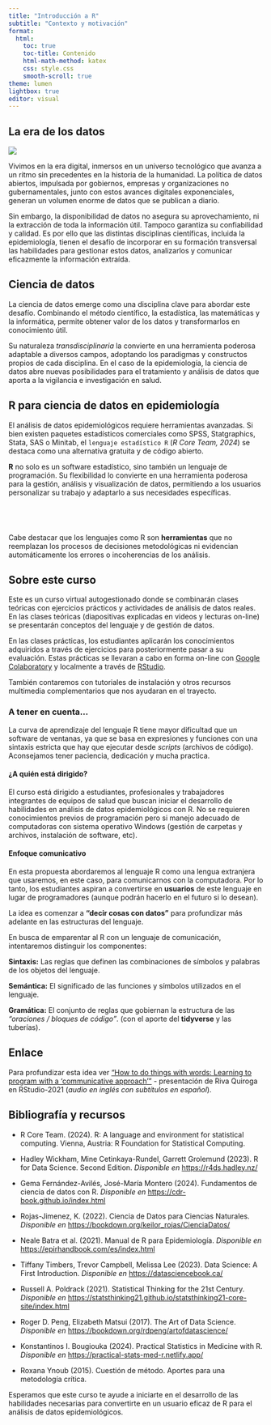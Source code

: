 ```yaml
---
title: "Introducción a R"
subtitle: "Contexto y motivación"
format:
  html:
    toc: true
    toc-title: Contenido
    html-math-method: katex
    css: style.css
    smooth-scroll: true
theme: lumen
lightbox: true
editor: visual
---
```


## La era de los datos

![](datos.png){width="500," fig-align="center"}

Vivimos en la era digital, inmersos en un universo tecnológico que avanza a un ritmo sin precedentes en la historia de la humanidad. La política de datos abiertos, impulsada por gobiernos, empresas y organizaciones no gubernamentales, junto con estos avances digitales exponenciales, generan un volumen enorme de datos que se publican a diario.

Sin embargo, la disponibilidad de datos no asegura su aprovechamiento, ni la extracción de toda la información útil. Tampoco garantiza su confiabilidad y calidad. Es por ello que las distintas disciplinas científicas, incluida la epidemiología, tienen el desafío de incorporar en su formación transversal las habilidades para gestionar estos datos, analizarlos y comunicar eficazmente la información extraída.

## Ciencia de datos

La ciencia de datos emerge como una disciplina clave para abordar este desafío. Combinando el método científico, la estadística, las matemáticas y la informática, permite obtener valor de los datos y transformarlos en conocimiento útil.

Su naturaleza *transdisciplinaria* la convierte en una herramienta poderosa adaptable a diversos campos, adoptando los paradigmas y constructos propios de cada disciplina. En el caso de la epidemiología, la ciencia de datos abre nuevas posibilidades para el tratamiento y análisis de datos que aporta a la vigilancia e investigación en salud.

## R para ciencia de datos en epidemiología

El análisis de datos epidemiológicos requiere herramientas avanzadas. Si bien existen paquetes estadísticos comerciales como SPSS, Statgraphics, Stata, SAS o Minitab, el `lenguaje estadístico R` (*R Core Team, 2024*) se destaca como una alternativa gratuita y de código abierto.

**R** no solo es un software estadístico, sino también un lenguaje de programación. Su flexibilidad lo convierte en una herramienta poderosa para la gestión, análisis y visualización de datos, permitiendo a los usuarios personalizar su trabajo y adaptarlo a sus necesidades específicas.

::: {.callout-tip icon="false"}
## <br>

Cabe destacar que los lenguajes como R son **herramientas** que no reemplazan los procesos de decisiones metodológicas ni evidencian automáticamente los errores o incoherencias de los análisis.
:::

## Sobre este curso

Este es un curso virtual autogestionado donde se combinarán clases teóricas con ejercicios prácticos y actividades de análisis de datos reales. En las clases teóricas (diapositivas explicadas en videos y lecturas on-line) se presentarán conceptos del lenguaje y de gestión de datos.

En las clases prácticas, los estudiantes aplicarán los conocimientos adquiridos a través de ejercicios para posteriormente pasar a su evaluación. Estas prácticas se llevaran a cabo en forma on-line con [Google Colaboratory](https://research.google.com/colaboratory/faq.html){target="_blank"} y localmente a través de [RStudio](https://es.wikipedia.org/wiki/RStudio){target="_blank"}.

También contaremos con tutoriales de instalación y otros recursos multimedia complementarios que nos ayudaran en el trayecto.

::: {.callout-tip icon="false"}
### A tener en cuenta...

La curva de aprendizaje del lenguaje R tiene mayor dificultad que un software de ventanas, ya que se basa en expresiones y funciones con una sintaxis estricta que hay que ejecutar desde *scripts* (archivos de código). Aconsejamos tener paciencia, dedicación y mucha practica.
:::

#### ¿A quién está dirigido?

El curso está dirigido a estudiantes, profesionales y trabajadores integrantes de equipos de salud que buscan iniciar el desarrollo de habilidades en análisis de datos epidemiológicos con R. No se requieren conocimientos previos de programación pero si manejo adecuado de computadoras con sistema operativo Windows (gestión de carpetas y archivos, instalación de software, etc).

#### Enfoque comunicativo

En esta propuesta abordaremos al lenguaje R como una lengua extranjera que usaremos, en este caso, para comunicarnos con la computadora. Por lo tanto, los estudiantes aspiran a convertirse en **usuarios** de este lenguaje en lugar de programadores (aunque podrán hacerlo en el futuro si lo desean).

La idea es comenzar a **"decir cosas con datos"** para profundizar más adelante en las estructuras del lenguaje.

En busca de emparentar al R con un lenguaje de comunicación, intentaremos distinguir los componentes:

**Sintaxis:** Las reglas que definen las combinaciones de símbolos y palabras de los objetos del lenguaje.

**Semántica:** El significado de las funciones y símbolos utilizados en el lenguaje.

**Gramática:** El conjunto de reglas que gobiernan la estructura de las *"oraciones / bloques de código"*. (con el aporte del **tidyverse** y las tuberías).

::: {.callout-tip icon="false"}
## Enlace

Para profundizar esta idea ver ["How to do things with words: Learning to program with a 'communicative approach'"](https://rstudio.com/resources/rstudioglobal-2021/how-to-do-things-with-words-learning-to-program-in-r-with-a-communicative-approach/){target="_blank"} - presentación de Riva Quiroga en RStudio-2021 (*audio en inglés con subtítulos en español*).
:::

## Bibliografía y recursos

-   R Core Team. (2024). R: A language and environment for statistical computing. Vienna, Austria: R Foundation for Statistical Computing.

-   Hadley Wickham, Mine Cetinkaya-Rundel, Garrett Grolemund (2023). R for Data Science. Second Edition. *Disponible en* <https://r4ds.hadley.nz/>{target="_blank"}

-   Gema Fernández-Avilés, José-María Montero (2024). Fundamentos de ciencia de datos con R. *Disponible en* <https://cdr-book.github.io/index.html>{target="_blank"}

-   Rojas-Jimenez, K. (2022). Ciencia de Datos para Ciencias Naturales. *Disponible en* <https://bookdown.org/keilor_rojas/CienciaDatos/>{target="_blank"}

-   Neale Batra et al. (2021). Manual de R para Epidemiología. *Disponible en* <https://epirhandbook.com/es/index.html>{target="_blank"}

-   Tiffany Timbers, Trevor Campbell, Melissa Lee (2023). Data Science: A First Introduction. *Disponible en* <https://datasciencebook.ca/>{target="_blank"}

-   Russell A. Poldrack (2021). Statistical Thinking for the 21st Century. *Disponible en* <https://statsthinking21.github.io/statsthinking21-core-site/index.html>{target="_blank"}

-   Roger D. Peng, Elizabeth Matsui (2017). The Art of Data Science. *Disponible en* <https://bookdown.org/rdpeng/artofdatascience/>{target="_blank"}

-   Konstantinos I. Bougiouka (2024). Practical Statistics in Medicine with R. *Disponible en* <https://practical-stats-med-r.netlify.app/>{target="_blank"}

-   Roxana Ynoub (2015). Cuestión de método. Aportes para una metodología crítica.

Esperamos que este curso te ayude a iniciarte en el desarrollo de las habilidades necesarias para convertirte en un usuario eficaz de R para el análisis de datos epidemiológicos.
